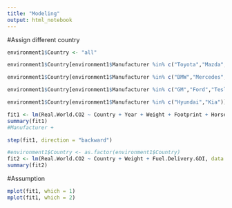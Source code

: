 ```yaml
---
title: "Modeling"
output: html_notebook 
--- 
```


#Assign different country
```r
environment1$Country <- "all"

environment1$Country[environment1$Manufacturer %in% c("Toyota","Mazda","Honda","Subaru","Nissan")] <- "Japan"

environment1$Country[environment1$Manufacturer %in% c("BMW","Mercedes","VW")] <- "German"

environment1$Country[environment1$Manufacturer %in% c("GM","Ford","Tesla","FCA")] <- "America"

environment1$Country[environment1$Manufacturer %in% c("Hyundai","Kia")] <- "Korea"

```


```r
fit1 <- lm(Real.World.CO2 ~ Country + Year + Weight + Footprint + Horsepower + Fuel.Delivery.GDI + Engine.Displacement, data = environment1)
summary(fit1)
#Manufacturer +
```


```r
step(fit1, direction = "backward")
```


```r
#environment1$Country <- as.factor(environment1$Country)
fit2 <- lm(Real.World.CO2 ~ Country + Weight + Fuel.Delivery.GDI, data = environment1)
summary(fit2)
```


#Assumption
```r
mplot(fit1, which = 1)
mplot(fit1, which = 2)
```



